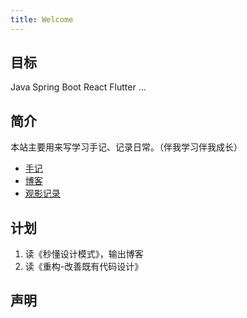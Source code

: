 ```yaml
---
title: Welcome
---
```


## 目标

<span className="badge badge--success margin-right--md shadow--tl">Java</span>
<span className="badge badge--info margin-right--md shadow--tl">Spring Boot</span>
<span className="badge badge--warning margin-right--md shadow--tl">React</span>
<span className="badge badge--danger margin-right--md shadow--tl">Flutter</span>
<span className="badge badge--success margin-right--md shadow--tl">...</span>

## 简介

本站主要用来写学习手记、记录日常。（伴我学习伴我成长）

- [手记](/docs/hello)
- [博客](/blog)
- [观影记录](/movies-record)

## 计划
<ShadowBox title='十月份到年底学习计划'>
  <ol>
    <li>读《秒懂设计模式》，输出博客</li>
    <li>读《重构-改善既有代码设计》</li>
  </ol>
</ShadowBox>

## 声明
<CreativeCommons />




